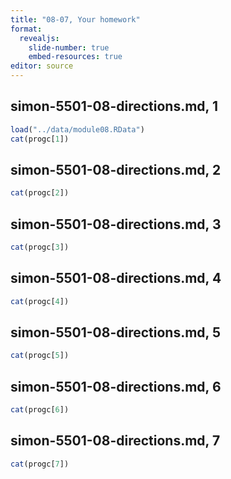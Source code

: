 ```yaml
---
title: "08-07, Your homework"
format: 
  revealjs:
    slide-number: true
    embed-resources: true
editor: source
---
```


## simon-5501-08-directions.md, 1

```r
load("../data/module08.RData")
cat(progc[1])
```

## simon-5501-08-directions.md, 2

```r
cat(progc[2])
```

## simon-5501-08-directions.md, 3

```r
cat(progc[3])
```

## simon-5501-08-directions.md, 4

```r
cat(progc[4])
```

## simon-5501-08-directions.md, 5

```r
cat(progc[5])
```

## simon-5501-08-directions.md, 6

```r
cat(progc[6])
```

## simon-5501-08-directions.md, 7

```r
cat(progc[7])
```

